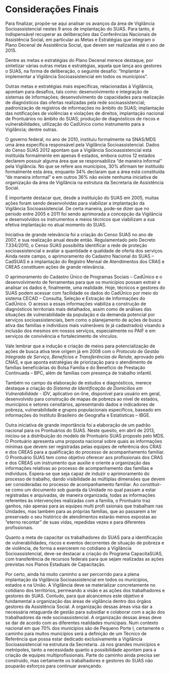 # Considerações Finais
Para finalizar, propõe-se aqui analisar os avanços da área de Vigilância Socioassistencial nestes 9 anos de implantação do SUAS. Para tanto, é indispensável recuperar as deliberações das Conferências Nacionais de Assistência Social, em particular as Metas e Estratégias que integram o Plano Decenal de Assistência Social, que devem ser realizadas até o ano de 2015.

Dentre as metas e estratégias do Plano Decenal merece destaque, por sintetizar várias outras metas e estratégias, aquela que lança aos gestores o SUAS, na forma de deliberação, o seguinte desafio: “Implantar e implementar a Vigilância Socioassistencial em todos os municípios”. 

Outras metas e estratégias mais específicas, relacionadas à Vigilância, apontam para desafios, tais como: desenvolvimento e integração de sistemas de informações; desenvolvimento de capacidades para realização de diagnósticos das ofertas realizadas pela rede socioassistencial; padronização de registros de informações no âmbito do SUAS; implantação das notificações de violências e violações de direitos, implantação nacional de Prontuários no âmbito do SUAS; produção de diagnósticos de riscos e vulnerabilidades, utilização do CadÚnico como instrumento para a Vigilância; dentre outras.

O governo federal, no ano de 2010, instituiu formalmente na SNAS/MDS uma área específica responsável pela Vigilância Socioassistencial. Dados do Censo SUAS 2012 apontam que a Vigilância Socioassistencial está instituída formalmente em apenas 6 estados, embora outros 12 estados declarem possuir alguma área que se responsabiliza “de maneira informal” pela Vigilância. No que se refere aos municípios, 30% afirmam ter instituído formalmente esta área, enquanto 34% declaram que a área está constituída “de maneira informal” e em outros 36% não existe nenhuma iniciativa de organização da área de Vigilância na estrutura da Secretaria de Assistência Social.

É importante destacar que, desde a instituição do SUAS em 2005, muitas ações foram sendo desenvolvidas para viabilizar a implantação da Vigilância Socioassistencial. De certa maneira, pode-se dizer que no período entre 2005 e 2011 foi sendo aprimorada a concepção da Vigilância e desenvolvidos os instrumentos e meios técnicos que viabilizam a sua efetiva implantação no atual momento do SUAS.

Iniciativa de grande relevância foi a criação do Censo SUAS no ano de 2007, e sua realização anual desde então. Regulamentado pelo Decreto 7.334/2010, o Censo SUAS possibilita identificar a rede de proteção socioassistencial e avaliar a quantidade e qualidade de oferta dos serviços. Ainda neste campo, o aprimoramento do Cadastro Nacional do SUAS – CadSUAS e a implantação do Registro Mensal de Atendimentos dos CRAS e CREAS constituem ações de grande relevância.

O aprimoramento do Cadastro Único de Programas Sociais – CadÚnico e o desenvolvimento de ferramentas para que os municípios possam extrair e analisar os dados é, finalmente, uma realidade. Hoje, técnicos e gestores do SUAS podem acessar com facilidade os dados do CadÚnico por meio do sistema CECAD – Consulta, Seleção e Extração de Informações do CadÚnico. O acesso a essas informações viabiliza a construção de diagnósticos territoriais mais detalhados, assim como de análises das situações de vulnerabilidade da população e da demanda potencial por serviços socioassistenciais, bem como o planejamento de ações de busca ativa das famílias e indivíduos mais vulneráveis (e já cadastrados) visando a inclusão dos mesmos em nossos serviços, especialmente no PAIF e em serviços de convivência e fortalecimento de vínculos.

Vale lembrar que a indução e criação de meios para potencialização de ações de busca ativa teve origem já em 2008 com o *Protocolo de Gestão Integrada de Serviço, Benefícios e Transferências de Renda*, aprovado pelo CNAS, e que aponta estratégias de priorização para o atendimento de famílias beneficiárias do Bolsa Família e do Benefício de Prestação Continuada – BPC, além de famílias com presença de trabalho infantil.

Também no campo da elaboração de estudos e diagnósticos, merece destaque a criação do *Sistema de Identificação de Domicílios em Vulnerabilidade - IDV*, aplicativo on-line, disponível para usuário em geral, desenvolvido para construção de mapas de pobreza ao nível de estados, municípios e setores censitários, apresentando dados e indicadores de pobreza, vulnerabilidade e grupos populacionais específicos, baseado em informações do Instituto Brasileiro de Geografia e Estatísticas – IBGE.

Outra iniciativa de grande importância foi a elaboração de um padrão nacional para os Prontuários do SUAS. Neste quesito, em abril de 2013, iniciou-se a distribuição do modelo de Prontuário SUAS proposto pelo MDS. O Prontuário apresenta uma proposta nacional sobre quais as informações mínimas que devem ser registradas pelas equipes de referência dos CRAS e dos CREAS para a qualificação do processo de acompanhamento familiar. O Prontuário SUAS tem como objetivo oferecer aos profissionais dos CRAS e dos CREAS um instrumento que auxilie e oriente a organização das informações relativas ao processo de acompanhamento das famílias e indivíduos. Espera-se que seja capaz de induzir o aprimoramento do processo de trabalho, dando visibilidade às múltiplas dimensões que devem ser consideradas no processo de acompanhamento familiar. Ao constituir-se como um documento sob guarda da Unidade no qual passam a estar registradas e arquivadas, de maneira organizada, todas as informações referentes às intervenções realizadas com a família, o Prontuário traz ganhos, não apenas para as equipes multi profi ssionais que trabalham nas Unidades, mas também para as próprias famílias, que ao passarem a ter preservado o seu histórico de atendimentos estarão menos expostas ao “eterno recontar” de suas vidas, repedidas vezes e para diferentes profissionais.

Quanto a meta de capacitar os trabalhadores do SUAS para a identificação de vulnerabilidades, riscos e eventos decorrentes de situação de pobreza e de violência, de forma a exercerem no cotidiano a Vigilância Socioassistencial, deve-se destacar a criação do Programa CapacitaSUAS, com transferência de recursos federais para que sejam realizadas as ações previstas nos Planos Estaduais de Capacitação.

Por certo, ainda há muito caminho a ser percorrido para a plena implantação da Vigilância Socioassistencial em todos os municípios, estados e na União. A Vigilância deve se materializar concretamente no cotidiano dos territórios, permeando a visão e as ações dos trabalhadores e gestores do SUAS. Contudo, para que alcancemos este objetivo é fundamental a organização das áreas de vigilância dentro dos órgãos gestores da Assistência Social. A organização dessas áreas visa dar a necessária retaguarda de gestão para subsidiar e colaborar com a ação dos trabalhadores da rede socioassistencial. A organização dessas áreas deve se dar de acordo com as diferentes realidades municipais. Num contexto nacional em que 70% dos municípios são de Pequeno Porte I, certamente o caminho para muitos municípios será a definição de um Técnico de Referência que possa estar dedicado exclusivamente a Vigilância Socioassistencial na estrutura da Secretaria. Já nos grandes municípios e metrópoles, tanto a necessidade quanto a possibilidade apontam para a criação de equipes multiprofissionais. Parte do caminho ainda precisa ser construído, mas certamente os trabalhadores e gestores do SUAS não pouparão esforços para continuar avançando.
